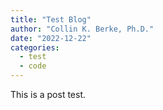 ```yaml
---
title: "Test Blog"
author: "Collin K. Berke, Ph.D."
date: "2022-12-22"
categories:
  - test
  - code
---
```


This is a post test.
